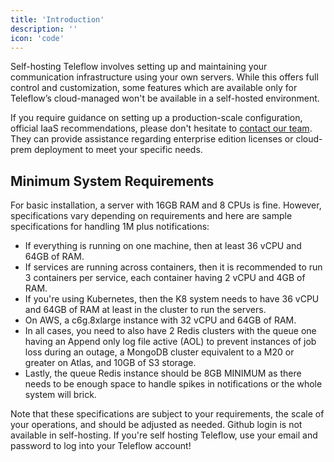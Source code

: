 ```yaml
---
title: 'Introduction'
description: ''
icon: 'code'
---
```


Self-hosting Teleflow involves setting up and maintaining your communication infrastructure using your own servers.
While this offers full control and customization,
some features which are available only for Teleflow’s cloud-managed won't be available in a self-hosted environment.

<Note>If you require guidance on setting up a production-scale configuration, official IaaS recommendations,
    please don't hesitate to [contact our team](https://notify.teleflow.khulnasoft.com/meetings/khulnasoft/notifications-45min?utm_campaign=teleflowDocs&utm_content=self-hosting-introduction).
They can provide assistance regarding enterprise edition licenses or cloud-prem deployment to meet your specific needs.</Note>

## Minimum System Requirements
For basic installation, a server with 16GB RAM and 8 CPUs is fine. However, specifications vary depending on requirements and here are sample specifications for handling 1M plus notifications:

- If everything is running on one machine, then at least 36 vCPU and 64GB of RAM.
- If services are running across containers, then it is recommended to run 3 containers per service, each container having 2 vCPU and 4GB of RAM.
- If you're using Kubernetes, then the K8 system needs to have 36 vCPU and 64GB of RAM at least in the cluster to run the servers.
- On AWS, a c6g.8xlarge instance with 32 vCPU and 64GB of RAM. 
- In all cases, you need to also have 2 Redis clusters with the queue one having an Append only log file active (AOL) to prevent instances of job loss during an outage,  a MongoDB cluster equivalent to a M20 or greater on Atlas, and 10GB of S3 storage.
- Lastly, the queue Redis instance should be 8GB MINIMUM as there needs to be enough space to handle spikes in notifications or the whole system will brick.

<Note>Note that these specifications are subject to your requirements, the scale of your operations, and should be adjusted as needed.</Note>
<Warning>Github login is not available in self-hosting. If you're self hosting Teleflow, use your email and password to log into your Teleflow account!</Warning>
